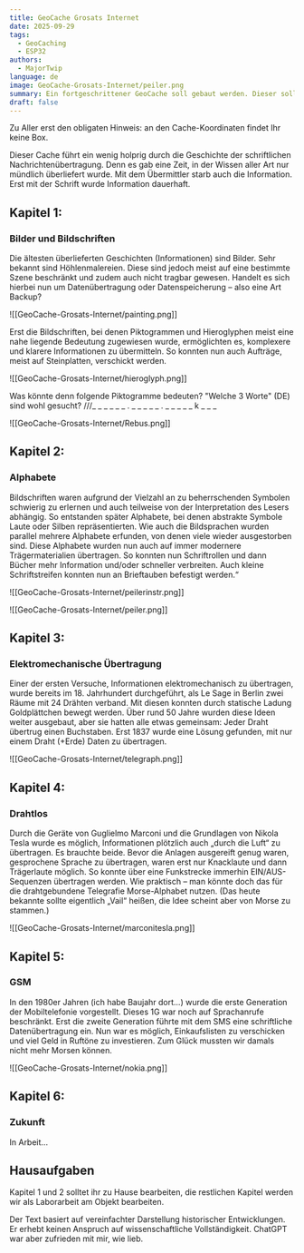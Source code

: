 ```yaml
---
title: GeoCache Grosats Internet
date: 2025-09-29
tags:
  - GeoCaching
  - ESP32
authors:
  - MajorTwip
language: de
image: GeoCache-Grosats-Internet/peiler.png
summary: Ein fortgeschrittener GeoCache soll gebaut werden. Dieser soll die Evolution der Datenübertragung ein wenig zeigen.
draft: false
---
```

Zu Aller erst den obligaten Hinweis: an den Cache-Koordinaten findet Ihr keine Box.

Dieser Cache führt ein wenig holprig durch die Geschichte der schriftlichen Nachrichtenübertragung. Denn es gab eine Zeit, in der Wissen aller Art nur mündlich überliefert wurde. Mit dem Übermittler starb auch die Information. Erst mit der Schrift wurde Information dauerhaft.
## Kapitel 1:
### Bilder und Bildschriften
Die ältesten überlieferten Geschichten (Informationen) sind Bilder. Sehr bekannt sind Höhlenmalereien. Diese sind jedoch meist auf eine bestimmte Szene beschränkt und zudem auch nicht tragbar gewesen. Handelt es sich hierbei nun um Datenübertragung oder Datenspeicherung – also eine Art Backup?

![[GeoCache-Grosats-Internet/painting.png]]

Erst die Bildschriften, bei denen Piktogrammen und Hieroglyphen meist eine nahe liegende Bedeutung zugewiesen wurde, ermöglichten es, komplexere und klarere Informationen zu übermitteln. So konnten nun auch Aufträge, meist auf Steinplatten, verschickt werden.

![[GeoCache-Grosats-Internet/hieroglyph.png]]

Was könnte denn folgende Piktogramme bedeuten? "Welche 3 Worte" (DE) sind wohl gesucht?
///_ _ _ _ _ _  .  _ _ _ _ _  .  _ _ _ _ _ k _ _ _ 

![[GeoCache-Grosats-Internet/Rebus.png]]

## Kapitel 2: 
### Alphabete
Bildschriften waren aufgrund der Vielzahl an zu beherrschenden Symbolen schwierig zu erlernen und auch teilweise von der Interpretation des Lesers abhängig. So entstanden später Alphabete, bei denen abstrakte Symbole Laute oder Silben repräsentierten. Wie auch die Bildsprachen wurden parallel mehrere Alphabete erfunden, von denen viele wieder ausgestorben sind. Diese Alphabete wurden nun auch auf immer modernere Trägermaterialien übertragen. So konnten nun Schriftrollen und dann Bücher mehr Information und/oder schneller verbreiten. Auch kleine Schriftstreifen konnten nun an Brieftauben befestigt werden.“

![[GeoCache-Grosats-Internet/peilerinstr.png]]

![[GeoCache-Grosats-Internet/peiler.png]]
## Kapitel 3:
### Elektromechanische Übertragung

Einer der ersten Versuche, Informationen elektromechanisch zu übertragen, wurde bereits im 18. Jahrhundert durchgeführt, als Le Sage in Berlin zwei Räume mit 24 Drähten verband. Mit diesen konnten durch statische Ladung Goldplättchen bewegt werden. Über rund 50 Jahre wurden diese Ideen weiter ausgebaut, aber sie hatten alle etwas gemeinsam: Jeder Draht übertrug einen Buchstaben. Erst 1837 wurde eine Lösung gefunden, mit nur einem Draht (+Erde) Daten zu übertragen.

![[GeoCache-Grosats-Internet/telegraph.png]] 
## Kapitel 4:
### Drahtlos
Durch die Geräte von Guglielmo Marconi und die Grundlagen von Nikola Tesla wurde es möglich, Informationen plötzlich auch „durch die Luft“ zu übertragen. Es brauchte beide. Bevor die Anlagen ausgereift genug waren, gesprochene Sprache zu übertragen, waren erst nur Knacklaute und dann Trägerlaute möglich. So konnte über eine Funkstrecke immerhin EIN/AUS-Sequenzen übertragen werden. Wie praktisch – man könnte doch das für die drahtgebundene Telegrafie Morse-Alphabet nutzen. (Das heute bekannte sollte eigentlich „Vail“ heißen, die Idee scheint aber von Morse zu stammen.)

![[GeoCache-Grosats-Internet/marconitesla.png]]

## Kapitel 5:
### GSM
In den 1980er Jahren (ich habe Baujahr dort...) wurde die erste Generation der Mobiltelefonie vorgestellt. Dieses 1G war noch auf Sprachanrufe beschränkt. Erst die zweite Generation führte mit dem SMS eine schriftliche Datenübertragung ein. Nun war es möglich, Einkaufslisten zu verschicken und viel Geld in Ruftöne zu investieren. Zum Glück mussten wir damals nicht mehr Morsen können. 

![[GeoCache-Grosats-Internet/nokia.png]]
## Kapitel 6:
### Zukunft
In Arbeit...
## Hausaufgaben
Kapitel 1 und 2 solltet ihr zu Hause bearbeiten, die restlichen Kapitel werden wir als Laborarbeit am Objekt bearbeiten.

Der Text basiert auf vereinfachter Darstellung historischer Entwicklungen. Er erhebt keinen Anspruch auf wissenschaftliche Vollständigkeit. ChatGPT war aber zufrieden mit mir, wie lieb.